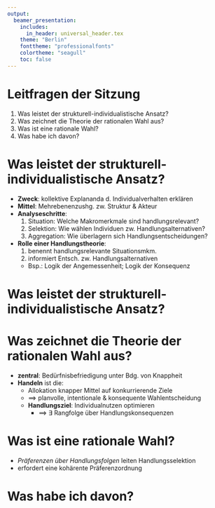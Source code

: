 ```yaml
---
output:
  beamer_presentation:
    includes:
      in_header: universal_header.tex
    theme: "Berlin"
    fonttheme: "professionalfonts"
    colortheme: "seagull"
    toc: false
---
```


\definecolor{grey538}{RGB}{240,240,240}
\subtitle{Zusammenfassung vom 6. Mai 2019}
\maketitle


# Leitfragen der Sitzung

1. Was leistet der strukturell-individualistische Ansatz?
2. Was zeichnet die Theorie der rationalen Wahl aus?
3. Was ist eine rationale Wahl?
4. Was habe ich davon?

# Was leistet der strukturell-individualistische Ansatz?

- **Zweck**: kollektive Explananda d. Individualverhalten erklären
- **Mittel**: Mehrebenenzushg. zw. Struktur \& Akteur
- **Analyseschritte**:
    1. Situation: Welche Makromerkmale sind handlungsrelevant?
    2. Selektion: Wie wählen Individuen zw. Handlungsalternativen?
    3. Aggregation: Wie überlagern sich Handlungsentscheidungen?
- **Rolle einer Handlungstheorie**:
    1. benennt handlungsrelevante Situationsmkm.
    2. informiert Entsch. zw. Handlungsalternativen
    - Bsp.: Logik der Angemessenheit; Logik der Konsequenz

# Was leistet der strukturell-individualistische Ansatz?

\begin{figure}
\centering
  \includegraphics[width = \textwidth]{04_analyse_schema.png}
\end{figure}

# Was zeichnet die Theorie der rationalen Wahl aus?

- **zentral**: Bedürfnisbefriedigung unter Bdg. von Knappheit
- **Handeln** ist die:
    - Allokation knapper Mittel auf konkurrierende Ziele
    - $\implies$ planvolle, intentionale & konsequente Wahlentscheidung
  - **Handlungsziel**: Individualnutzen optimieren
    - $\implies$ $\exists$ Rangfolge über Handlungskonsequenzen


# Was ist eine rationale Wahl?

- *Präferenzen über Handlungsfolgen* leiten Handlungsselektion
- erfordert eine kohärente Präferenzordnung

\begin{figure}[t]
\centering
\begin{tikzpicture}[%
    grow = right, level distance = 1em, sibling distance = 4em,%
    background rectangle/.style = {fill = grey538, draw = black}%
]
% node placement
\node (0) [draw, shape = circle, fill = black, inner sep = 0.1em] {}
  child { node  (0-1) {} edge from parent [-latex]}
  child { node (0-2) {} edge from parent [-latex] }
;
% label placement
\node [left = 0em and 0em of 0] {
  \begin{tabular}{l}
  \textbf{Präferenz-}\\
  \textbf{ordnung}
  \end{tabular}
} ;
\node (l1) [right = 0em and 0em of 0-2] {
  \begin{tabular}{l}
    \textbf{Vollständigkeit}\\
    $\bullet$ erschöpfender Vergleich\\
    $\bullet ~ \forall ~ i, j \in I: i \ge j \lor i \le j \lor i = j$\\
  \end{tabular}
} ;
\node (l2) [right = 0em and 0em of 0-1] {
  \begin{tabular}{l}
    \textbf{Transitivität} \\
    $\bullet$ widerspruchsfreie Ordnung \\
    $\bullet ~ \forall ~ i, j, k \in I: i \ge j \land j \ge k \implies i \ge k$ \\
  \end{tabular}
} ;
\end{tikzpicture}
\end{figure}


# Was habe ich davon?
\begin{enumerate}
  \item belastbare Analytik von Interaktionszusammenhängen
  \begin{itemize}
    \item Welche Situationsmerkmale sind handlungsrelevant?
    \item Welche Mittel setzt ein Akteur wahrscheinlich ein?
  \end{itemize}
  \item widerspruchsfreie Theorien
  \begin{itemize}
    \item Erzwingt transparenten Annahmen
    \item Fördert annahmentreue Argumentation
  \end{itemize}
  \item Vielseitig einsetzbar \& empirisch erprobt
  \begin{itemize}
    \item Analysiert Ein- und Mehrpersonenzusammenhänge
    \item Bietet ein Portfoliot belastbarer Standardprobleme\newline
      $\rightarrow$ Gefangenendilemma, Matching-Pennies, Game of Chicken
  \end{itemize}
\end{enumerate}
